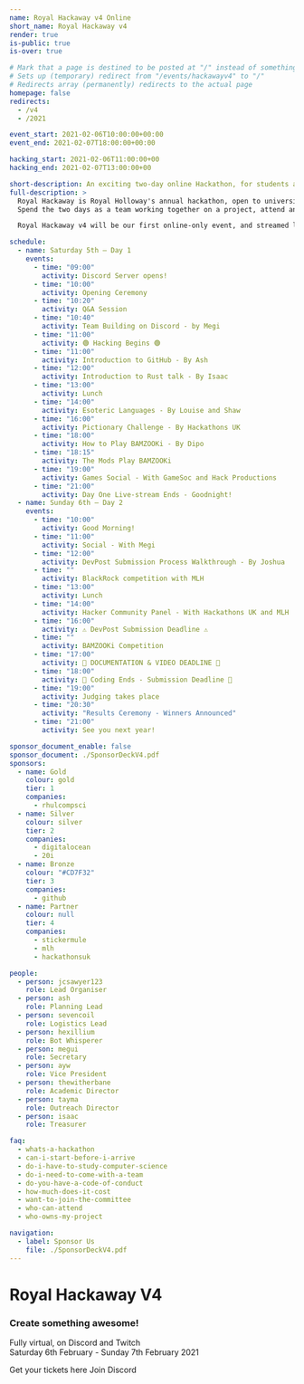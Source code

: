 ```yaml
---
name: Royal Hackaway v4 Online
short_name: Royal Hackaway v4
render: true
is-public: true
is-over: true

# Mark that a page is destined to be posted at "/" instead of something like "/events/hackawayv4"
# Sets up (temporary) redirect from "/events/hackawayv4" to "/"
# Redirects array (permanently) redirects to the actual page
homepage: false
redirects:
  - /v4
  - /2021

event_start: 2021-02-06T10:00:00+00:00
event_end: 2021-02-07T18:00:00+00:00

hacking_start: 2021-02-06T11:00:00+00
hacking_end: 2021-02-07T13:00:00+00

short-description: An exciting two-day online Hackathon, for students across the UK or around the world
full-description: >
  Royal Hackaway is Royal Holloway's annual hackathon, open to university students from anywhere around the UK and the world!
  Spend the two days as a team working together on a project, attend any of our workshops or talks, and meet new people virtually!

  Royal Hackaway v4 will be our first online-only event, and streamed live to you.

schedule:
  - name: Saturday 5th — Day 1
    events:
      - time: "09:00"
        activity: Discord Server opens!
      - time: "10:00"
        activity: Opening Ceremony
      - time: "10:20"
        activity: Q&A Session
      - time: "10:40"
        activity: Team Building on Discord - by Megi
      - time: "11:00"
        activity: 🟢 Hacking Begins 🟢
      - time: "11:00"
        activity: Introduction to GitHub - By Ash
      - time: "12:00"
        activity: Introduction to Rust talk - By Isaac
      - time: "13:00"
        activity: Lunch
      - time: "14:00"
        activity: Esoteric Languages - By Louise and Shaw
      - time: "16:00"
        activity: Pictionary Challenge - By Hackathons UK
      - time: "18:00"
        activity: How to Play BAMZOOKi - By Dipo
      - time: "18:15"
        activity: The Mods Play BAMZOOKi
      - time: "19:00"
        activity: Games Social - With GameSoc and Hack Productions
      - time: "21:00"
        activity: Day One Live-stream Ends - Goodnight!
  - name: Sunday 6th — Day 2
    events:
      - time: "10:00"
        activity: Good Morning!
      - time: "11:00"
        activity: Social - With Megi
      - time: "12:00"
        activity: DevPost Submission Process Walkthrough - By Joshua
      - time: ""
        activity: BlackRock competition with MLH
      - time: "13:00"
        activity: Lunch
      - time: "14:00"
        activity: Hacker Community Panel - With Hackathons UK and MLH
      - time: "16:00"
        activity: ⚠ DevPost Submission Deadline ⚠
      - time: ""
        activity: BAMZOOKi Competition
      - time: "17:00"
        activity: 📸 DOCUMENTATION & VIDEO DEADLINE 📄
      - time: "18:00"
        activity: 🚨 Coding Ends - Submission Deadline 🚨
      - time: "19:00"
        activity: Judging takes place
      - time: "20:30"
        activity: "Results Ceremony - Winners Announced"
      - time: "21:00"
        activity: See you next year!

sponsor_document_enable: false
sponsor_document: ./SponsorDeckV4.pdf
sponsors:
  - name: Gold
    colour: gold
    tier: 1
    companies:
      - rhulcompsci
  - name: Silver
    colour: silver
    tier: 2
    companies:
      - digitalocean
      - 20i
  - name: Bronze
    colour: "#CD7F32"
    tier: 3
    companies:
      - github
  - name: Partner
    colour: null
    tier: 4
    companies:
      - stickermule
      - mlh
      - hackathonsuk

people:
  - person: jcsawyer123
    role: Lead Organiser
  - person: ash
    role: Planning Lead
  - person: sevencoil
    role: Logistics Lead
  - person: hexillium
    role: Bot Whisperer
  - person: megui
    role: Secretary
  - person: ayw
    role: Vice President
  - person: thewitherbane
    role: Academic Director
  - person: tayma
    role: Outreach Director
  - person: isaac
    role: Treasurer

faq:
  - whats-a-hackathon
  - can-i-start-before-i-arrive
  - do-i-have-to-study-computer-science
  - do-i-need-to-come-with-a-team
  - do-you-have-a-code-of-conduct
  - how-much-does-it-cost
  - want-to-join-the-committee
  - who-can-attend
  - who-owns-my-project

navigation:
  - label: Sponsor Us
    file: ./SponsorDeckV4.pdf
---
```




<!-- <EventCountdownSection /> -->

<MajorLeagueHackingBadge year={2021} />
<EventJumbotron>

# Royal Hackaway V4

### Create something awesome!

  <p>
    <FaMapMarkerAlt /> Fully virtual, on Discord and Twitch
    <br />
    <FaCalendarAlt /> Saturday 6th February - Sunday 7th February 2021
  </p>
  <p>
    <EventFullDescription />
  </p>
  <ButtonsContainer>
    <SiteButton
      disabled
      href="https://tickets.royalhackaway.com/"
      className="btn-hackaway-primary"
    >
      Get your tickets here
    </SiteButton>
    <SiteButton
      href="https://discord.gg/c8mq6cDwjF"
      className="btn-hackaway-blurple"
    >
      <FaDiscord /> Join Discord
    </SiteButton>
  </ButtonsContainer>
</EventJumbotron>
<HackathonDefinitionSection type={SectionTypes.TERTIARY} />
<EventFrequentlyAskedQuestionsSection type={SectionTypes.PRIMARY} />
<EventSponsorsSection type={SectionTypes.TERTIARY} />
<EventPeopleSection type={SectionTypes.PRIMARY} />
<EventScheduleSection type={SectionTypes.TERTIARY} />
